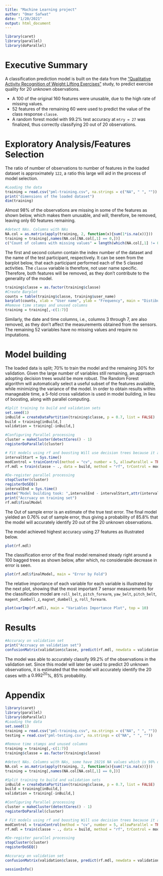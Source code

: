 ```yaml
---
title: "Machine Learning project"
author: "Omar Safwat"
date: "1/20/2021"
output: html_document
---
```

```r
library(caret)
library(parallel)
library(doParallel)
```

# Executive Summary

A classification prediction model is built on the data from the ["Qualitative Activity Recognition of Weight Lifting Exercises"](http://groupware.les.inf.puc-rio.br/har) study, to predict exercise quality for 20 unknown observations.

* A 100 of the original 160 features were unusable, due to the high rate of missing values.
* 52 features of the remaining 60 were used to predict the value of the class response ```classe```.
* A random forest model with 99.2% test accuracy at ```mtry = 27``` was finalized, thus correctly classifying 20 out of 20 observations. 

# Exploratory Analysis/Features Selection

The ratio of number of observations to number of features in the loaded dataset is approximately ```122```, a ratio this large will aid in the process of model selection. 

```r
#Loading the data
training = read.csv("pml-training.csv", na.strings = c("NA", " ", ""))
print("dimensions of the loaded dataset")
dim(training)
```

Almost 98% of the observations are missing in some of the features as shown below, which makes them unusable, and will, therefore, be removed, leaving only 60 features remaining.

```r
#detect NAs. Columns with NAs
NA.col = as.matrix(apply(training, 2, function(x){sum(1*is.na(x))}))
training = training[,names(NA.col[NA.col[,1] == 0,])]
c("Count of columns with missing values" = length(which(NA.col[,1] != 0)), "NAs per column" = median(NA.col[,1]))
```

The first and second column contain the index number of the dataset and the name of the test participant, respectively. It can be seen from the barplot below, that each participant performed each of the 5 classed activities. The ```classe``` variable is therefore, not user name specific. Therefore, both features will be removed, as they don't contribute to the generality of the model. 

```r
training$classe = as.factor(training$classe)
#Create Barplot
counts = table(training$classe, training$user_name)
barplot(counts, xlab = "User name", ylab = "Frequency", main = "Distibution of Classes over users", col = c("grey", "skyblue3", "yellow3", "green3", "purple2"), beside = TRUE, legend = paste("Class" ,rownames(counts)))
#Remove time stamps and unused columns
training = training[,-c(1:7)]
```

Similarly, the date and time columns, i.e., columns 3 through 7, are also removed, as they don't affect the measurements obtained from the sensors.
The remaining 52 variables have no missing values and require no imputations.

# Model building

The loaded data is split; 70% to train the model and the remaining 30% for validation.
Given the large number of variables still remaining, an approach adopting decision trees would be more robust. The Random Forest algorithm will automatically select a useful subset of the features available, while minimizing the variance of the model.
In order to obtain results within manageable time, a 5-fold cross validation is used in model building, in lieu of boosting, along with parallel computing.

```r
#Split training to build and validation sets
set.seed(1)
inBuild = createDataPartition(training$classe, p = 0.7, list = FALSE)
build = training[inBuild,]
validation = training[-inBuild,]

#Configuring Parallel processing
cluster = makeCluster(detectCores() - 1)
registerDoParallel(cluster)

# Fit models using rf and boosting Will use decision trees because it automatically picks the most suitable features
intervalStart = Sys.time()
modControl = trainControl(method = "cv", number = 5, allowParallel = TRUE, classProbs = TRUE)
rf.mdl = train(classe ~ ., data = build, method = "rf", trControl = modControl)

#De-register parallel processing
stopCluster(cluster)
registerDoSEQ()
intervalEnd = Sys.time()
paste("Model building took: ",intervalEnd - intervalStart,attr(intervalEnd - intervalStart,"units"))
print("Accruacy on training set")
rf.mdl$finalModel
```

The Out of sample error is an estimate of the true test error. The final model yielded an 0.76% out of sample error, thus giving a probability of 85.8% that the model will accurately identify 20 out of the 20 unknown observations.

The model achieved highest accuracy using 27 features as illustrated below.

```r
plot(rf.mdl)
```

The classification error of the final model remained steady right around a 100 bagged trees as shown below, after which, no considerable decrease in error is seen.

```r
plot(rf.mdl$finalModel, main = "Error by Fold")
```

The relative importance of each variable for each variable is illustrated by the next plot, showing that the most important 7 sensor measurements for the classification model are ```roll_belt```, ```pitch_forearm```, ```yaw_belt```, ```pitch_belt```, ```magent_dumbell_z```, ```magnet_dumbell_y```, ```roll_forearm```.

```r
plot(varImp(rf.mdl), main = "Variables Importance Plot", top = 10)
```

# Results

```r
#Accuracy on validation set
print("Accruacy on validation set")
confusionMatrix(validation$classe, predict(rf.mdl, newdata = validation[,-53]))
```

The model was able to accurately classify 99.2% of the observations in the validation set.
Since this model will later be used to predict 20 unknown observations, it is estimated that the model will accurately identify the 20 cases with a $0.992^{20}$%, 85% probability.

# Appendix

```r
library(caret)
library(parallel)
library(doParallel)
#Loading the data
set.seed(1)
training = read.csv("pml-training.csv", na.strings = c("NA", " ", ""))
testing = read.csv("pml-testing.csv", na.strings = c("NA", " ", ""))
```

```r
#Remove time stamps and unused columns
training = training[,-c(1:7)]
training$classe = as.factor(training$classe)

#detect NAs. Columns with NAs, some have 19216 NA values which is 98% of the data, get rid of them
NA.col = as.matrix(apply(training, 2, function(x){sum(1*is.na(x))}))
training = training[,names(NA.col[NA.col[,1] == 0,])]

#Split training to build and validation sets
inBuild = createDataPartition(training$classe, p = 0.7, list = FALSE)
build = training[inBuild,]
validation = training[-inBuild,]
```

```r
#Configuring Parallel processing
cluster = makeCluster(detectCores() - 1)
registerDoParallel(cluster)

# Fit models using rf and boosting Will use decision trees because it automatically picks the most suitable features
modControl = trainControl(method = "cv", number = 5, allowParallel = TRUE, classProbs = TRUE)
rf.mdl = train(classe ~ ., data = build, method = "rf", trControl = modControl)

#De-register parallel processing
stopCluster(cluster)
registerDoSEQ()

#Accuracy on validation set
confusionMatrix(validation$classe, predict(rf.mdl, newdata = validation[,-53]))
```

```r
sessionInfo()
```